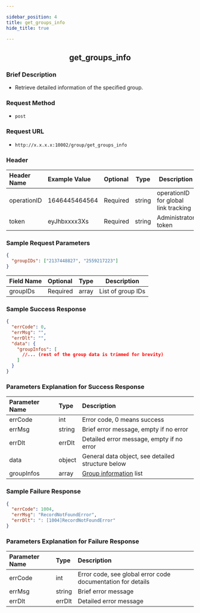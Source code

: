 ```yaml
---

sidebar_position: 4
title: get_groups_info
hide_title: true

---
```


<center>

## get_groups_info

</center>

### Brief Description
- Retrieve detailed information of the specified group.
### Request Method
- `post` 
### Request URL
- `http://x.x.x.x:10002/group/get_groups_info` 


### Header
|Header Name|Example Value|Optional|Type|Description|
|:----    |:-------    |:--- |---|------      |
|operationID|1646445464564|Required|string|operationID for global link tracking|
|token|eyJhbxxxx3Xs|Required|string|Administrator token|


### Sample Request Parameters


```json
{
  "groupIDs": ["2137448827", "2559217223"]
}
```
|Field Name|Optional|Type|Description|
|:----    |:-------    |:--- |---|
|groupIDs|Required|array|List of group IDs|
### Sample Success Response


```json
{
  "errCode": 0,
  "errMsg": "",
  "errDlt": "",
  "data": {
    "groupInfos": [
      //... (rest of the group data is trimmed for brevity)
    ]
  }
}
```
### Parameters Explanation for Success Response


|Parameter Name|Type|Description|
|:----    |:-------    |:--- |
|errCode|int|Error code, 0 means success|
|errMsg|string|Brief error message, empty if no error|
|errDlt|errDlt|Detailed error message, empty if no error|
|data|object|General data object, see detailed structure below|
|groupInfos|array|[Group information](/en/restapi/commonFields#groupinfo) list|
### Sample Failure Response


```json
{
  "errCode": 1004,
  "errMsg": "RecordNotFoundError",
  "errDlt": ": [1004]RecordNotFoundError"
}
```
### Parameters Explanation for Failure Response


|Parameter Name|Type|Description|
|:----    |:-------    |:--- |
|errCode|int|Error code, see global error code documentation for details|
|errMsg|string|Brief error message|
|errDlt|errDlt|Detailed error message|